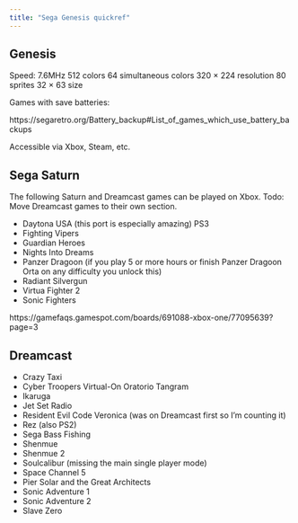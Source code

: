 ```yaml
---
title: "Sega Genesis quickref"
---
```


## Genesis

Speed: 7.6MHz
512 colors
64 simultaneous colors
320 × 224 resolution
80 sprites
32 × 63 size

Games with save batteries:

https://segaretro.org/Battery_backup#List_of_games_which_use_battery_backups

Accessible via Xbox, Steam, etc.

## Sega Saturn

The following Saturn and Dreamcast games can be played on Xbox. Todo: Move Dreamcast games to their own section.

* Daytona USA (this port is especially amazing) PS3
* Fighting Vipers
* Guardian Heroes
* Nights Into Dreams
* Panzer Dragoon (if you play 5 or more hours or finish Panzer Dragoon Orta on any difficulty you unlock this)
* Radiant Silvergun
* Virtua Fighter 2
* Sonic Fighters

https://gamefaqs.gamespot.com/boards/691088-xbox-one/77095639?page=3

## Dreamcast

* Crazy Taxi
* Cyber Troopers Virtual-On Oratorio Tangram
* Ikaruga
* Jet Set Radio
* Resident Evil Code Veronica (was on Dreamcast first so I'm counting it)
* Rez (also PS2)
* Sega Bass Fishing
* Shenmue
* Shenmue 2
* Soulcalibur (missing the main single player mode)
* Space Channel 5
* Pier Solar and the Great Architects
* Sonic Adventure 1
* Sonic Adventure 2
* Slave Zero
